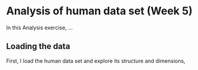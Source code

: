 # Analysis of human data set (Week 5)

In this Analysis exercise, ...

## Loading the data

First, I load the human data set and explore its structure and dimensions,

```r



```


